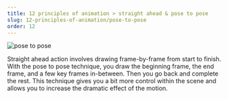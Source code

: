 ```yaml
---
title: 12 principles of animation > straight ahead & pose to pose
slug: 12-principles-of-animation/pose-to-pose
order: 12
---
```


<SlideTemplate title="Straight ahead & pose to pose">

![pose to pose](/gif/poseToPose.gif)

Straight ahead action involves drawing frame-by-frame from start to finish.
With the pose to pose technique, you draw the beginning frame, the end frame,
and a few key frames in-between. Then you go back and complete the rest. This
technique gives you a bit more control within the scene and allows you to
increase the dramatic effect of the motion.

</SlideTemplate>
